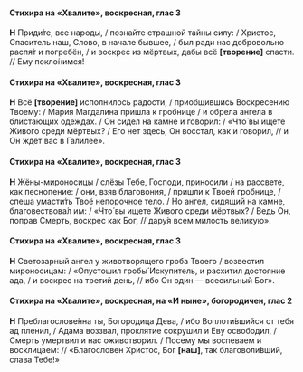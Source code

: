 #### Стихира на «Хвалите», воскресная, глас 3

**Н** Приди́те, все народы, / познайте страшной тайны силу: / Христос, Спаситель наш, Слово, в начале бывшее, / был ради нас добровольно распя́т и погребён, / и воскрес из мёртвых, дабы всё **[**творение**]** спасти. // Ему покло́нимся!

#### Стихира на «Хвалите», воскресная, глас 3

**Н** Всё **[**творение**]** исполнилось радости, / приобщившись Воскресению Твоему: / Мария Магдалина пришла к гробнице / и обрела ангела в блистающих одеждах. / Он сидел на камне и говорил: / «Что́ вы ищете Живого среди мёртвых? / Его нет здесь, Он восстал, как и говорил, // и Он ждёт вас в Галилее».

#### Стихира на «Хвалите», воскресная, глас 3

**Н** Жёны-мироносицы / слёзы Тебе, Господи, приносили / на рассвете, как песнопение: / они, взяв благовония, / пришли к Твоей гробнице, / спеша умасти́ть Твоё непорочное тело. / Но ангел, сидящий на камне, благовествова́л им: / «Что́ вы ищете Живого среди мёртвых? / Ведь Он, поправ Смерть, воскрес как Бог, // дару́я всем милость великую».

#### Стихира на «Хвалите», воскресная, глас 3

**Н** Светозарный ангел у животворящего гроба Твоего / возвестил мироносицам: / «Опустошил гробы́ Искупитель, и расхитил достояние ада, / и воскрес на третий день, // ибо Он один — всесильный Бог».

#### Стихира на «Хвалите», воскресная, на «И ныне», богородичен, глас 2

**Н** Преблагослове́нна ты, Богородица Дева, / ибо Воплоти́вшийся от тебя ад пленил, / Адама воззвал, проклятие сокрушил и Еву освободил, / Смерть умертвил и нас оживотворил. / Посему мы воспеваем и восклицаем: // «Благословен Христос, Бог **[**наш**]**, так благоволи́вший, слава Тебе!»
